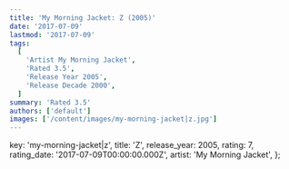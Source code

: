 ```yaml
---
title: 'My Morning Jacket: Z (2005)'
date: '2017-07-09'
lastmod: '2017-07-09'
tags:
  [
    'Artist My Morning Jacket',
    'Rated 3.5',
    'Release Year 2005',
    'Release Decade 2000',
  ]
summary: 'Rated 3.5'
authors: ['default']
images: ['/content/images/my-morning-jacket|z.jpg']
---
```


  key: 'my-morning-jacket|z',
  title: 'Z',
  release_year: 2005,
  rating: 7,
  rating_date: '2017-07-09T00:00:00.000Z',
  artist: 'My Morning Jacket',
};

<MusicRating data={data} />
